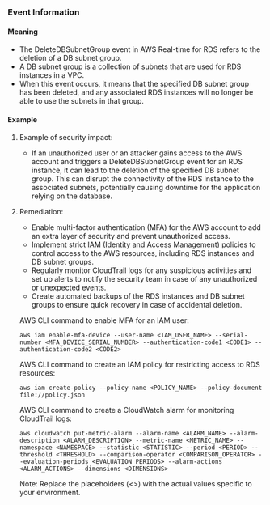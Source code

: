 
### Event Information

#### Meaning

- The DeleteDBSubnetGroup event in AWS Real-time for RDS refers to the deletion of a DB subnet group.
- A DB subnet group is a collection of subnets that are used for RDS instances in a VPC.
- When this event occurs, it means that the specified DB subnet group has been deleted, and any associated RDS instances will no longer be able to use the subnets in that group.

#### Example

1. Example of security impact: 
   - If an unauthorized user or an attacker gains access to the AWS account and triggers a DeleteDBSubnetGroup event for an RDS instance, it can lead to the deletion of the specified DB subnet group. This can disrupt the connectivity of the RDS instance to the associated subnets, potentially causing downtime for the application relying on the database.

2. Remediation:
   - Enable multi-factor authentication (MFA) for the AWS account to add an extra layer of security and prevent unauthorized access.
   - Implement strict IAM (Identity and Access Management) policies to control access to the AWS resources, including RDS instances and DB subnet groups.
   - Regularly monitor CloudTrail logs for any suspicious activities and set up alerts to notify the security team in case of any unauthorized or unexpected events.
   - Create automated backups of the RDS instances and DB subnet groups to ensure quick recovery in case of accidental deletion. 

   AWS CLI command to enable MFA for an IAM user:
   ```
   aws iam enable-mfa-device --user-name <IAM_USER_NAME> --serial-number <MFA_DEVICE_SERIAL_NUMBER> --authentication-code1 <CODE1> --authentication-code2 <CODE2>
   ```

   AWS CLI command to create an IAM policy for restricting access to RDS resources:
   ```
   aws iam create-policy --policy-name <POLICY_NAME> --policy-document file://policy.json
   ```

   AWS CLI command to create a CloudWatch alarm for monitoring CloudTrail logs:
   ```
   aws cloudwatch put-metric-alarm --alarm-name <ALARM_NAME> --alarm-description <ALARM_DESCRIPTION> --metric-name <METRIC_NAME> --namespace <NAMESPACE> --statistic <STATISTIC> --period <PERIOD> --threshold <THRESHOLD> --comparison-operator <COMPARISON_OPERATOR> --evaluation-periods <EVALUATION_PERIODS> --alarm-actions <ALARM_ACTIONS> --dimensions <DIMENSIONS>
   ```

   Note: Replace the placeholders (<>) with the actual values specific to your environment.

